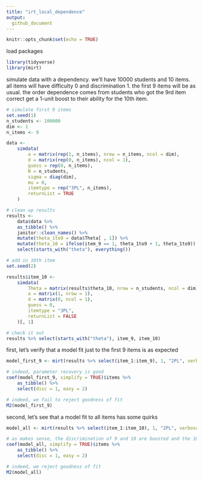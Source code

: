```yaml
---
title: "irt_local_dependence"
output: 
  github_document
---
```


```r
knitr::opts_chunk$set(echo = TRUE)
```

load packages

```r
library(tidyverse)
library(mirt)
```

simulate data with a dependency. we'll have 10000 students and 10 items. all items will have difficulty 0 and discrimination 1. the first 9 items will be as usual. the order dependence comes from students who got the 9rd item correct get a 1-unit boost to their ability for the 10th item. 

```r
# simulate first 9 items
set.seed(1)
n_students <- 100000
dim <- 1
n_items <- 9

data <- 
    simdata(
        a = matrix(rep(1, n_items), nrow = n_items, ncol = dim),
        d = matrix(rep(0, n_items), ncol = 1),
        guess = rep(0, n_items),
        N = n_students,
        sigma = diag(dim),
        mu = 0,
        itemtype = rep("3PL", n_items),
        returnList = TRUE
    )

# clean up results
results <- 
    data$data %>% 
    as_tibble() %>% 
    janitor::clean_names() %>% 
    mutate(theta_1to9 = data$Theta[ , 1]) %>% 
    mutate(theta_10 = ifelse(item_9 == 1, theta_1to9 + 1, theta_1to9)) %>% 
    select(starts_with("theta"), everything())

# add in 10th item
set.seed(2)

results$item_10 <- 
    simdata(
        Theta = matrix(results$theta_10, nrow = n_students, ncol = dim),
        a = matrix(1, nrow = 1),
        d = matrix(0, ncol = 1),
        guess = 0,
        itemtype = "3PL",
        returnList = FALSE
    )[, 1]

# check it out
results %>% select(starts_with("theta"), item_9, item_10)
```

first, let's verify that a model fit just to the first 9 items is as expected

```r
model_first_9 <- mirt(results %>% select(item_1:item_9), 1, "2PL", verbose = FALSE)

# indeed, parameter recovery is good
coef(model_first_9, simplify = TRUE)$items %>% 
    as_tibble() %>% 
    select(disc = 1, easy = 2)

# indeed, we fail to reject goodness of fit
M2(model_first_9)
```

second, let's see that a model fit to all items has some quirks

```r
model_all <- mirt(results %>% select(item_1:item_10), 1, "2PL", verbose = FALSE)

# as makes sense, the discrimination of 9 and 10 are boosted and the 10th item is easier 
coef(model_all, simplify = TRUE)$items %>% 
    as_tibble() %>% 
    select(disc = 1, easy = 2)

# indeed, we reject goodness of fit
M2(model_all)
```
